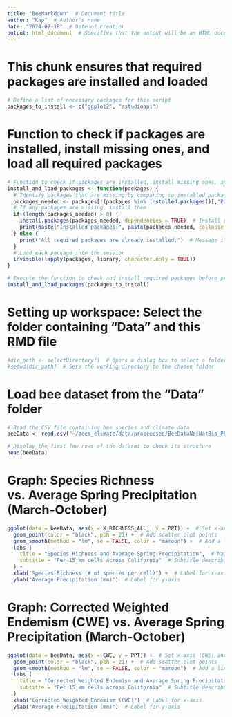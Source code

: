 ```yaml
---
title: "BeeMarkdown"  # Document title
author: "Kap"  # Author's name
date: "2024-07-18"  # Date of creation
output: html_document  # Specifies that the output will be an HTML document
---
```


# This chunk ensures that required packages are installed and loaded

```r
# Define a list of necessary packages for this script
packages_to_install <- c("ggplot2", "rstudioapi")  
```

# Function to check if packages are installed, install missing ones, and load all required packages

```r
# Function to check if packages are installed, install missing ones, and load all required packages
install_and_load_packages <- function(packages) {
  # Identify packages that are missing by comparing to installed packages
  packages_needed <- packages[!(packages %in% installed.packages()[,"Package"])]  
  # If any packages are missing, install them
  if (length(packages_needed) > 0) {  
    install.packages(packages_needed, dependencies = TRUE)  # Install packages with dependencies
    print(paste("Installed packages:", paste(packages_needed, collapse = ", ")))  # Print installed packages
  } else {
    print("All required packages are already installed.")  # Message if no installation was needed
  }
  # Load each package into the session
  invisible(lapply(packages, library, character.only = TRUE))  
}

# Execute the function to check and install required packages before proceeding
install_and_load_packages(packages_to_install) 
```

# Setting up workspace: Select the folder containing "Data" and this RMD file

```r
#dir_path <- selectDirectory()  # Opens a dialog box to select a folder
#setwd(dir_path)  # Sets the working directory to the chosen folder
```

# Load bee dataset from the "Data" folder

```r
# Read the CSV file containing bee species and climate data
beeData <- read.csv("~/bees_climate/data/proccessed/BeeDataNoiNatBio_PPTCWE.csv")  

# Display the first few rows of the dataset to check its structure
head(beeData)  
```

# Graph: Species Richness vs. Average Spring Precipitation (March-October)

```r
ggplot(data = beeData, aes(x = X_RICHNESS_ALL_, y = PPT)) +  # Set x-axis (species richness) and y-axis (precipitation)
  geom_point(color = "black", pch = 21) +  # Add scatter plot points
  geom_smooth(method = "lm", se = FALSE, color = "maroon") +  # Add a linear regression line without shaded error bands
  labs (
    title = "Species Richness and Average Spring Precipitation",  # Main graph title
    subtitle = "Per 15 km cells across California"  # Subtitle describing the dataset coverage
  ) + 
  xlab("Species Richness (# of species per cell)") +  # Label for x-axis
  ylab("Average Precipitation (mm)")  # Label for y-axis
```

# Graph: Corrected Weighted Endemism (CWE) vs. Average Spring Precipitation (March-October)

```r
ggplot(data = beeData, aes(x = CWE, y = PPT)) +  # Set x-axis (CWE) and y-axis (precipitation)
  geom_point(color = "black", pch = 21) +  # Add scatter plot points
  geom_smooth(method = "lm", se = FALSE, color = "maroon")  # Add a linear regression line without shaded error bands
  labs (
    title = "Corrected Weighted Endemism and Average Spring Precipitation",  # Corrected title for clarity
    subtitle = "Per 15 km cells across California"  # Subtitle describing dataset coverage
  )
  xlab("Corrected Weighted Endemism (CWE)")  # Label for x-axis
  ylab("Average Precipitation (mm)")  # Label for y-axis
```

